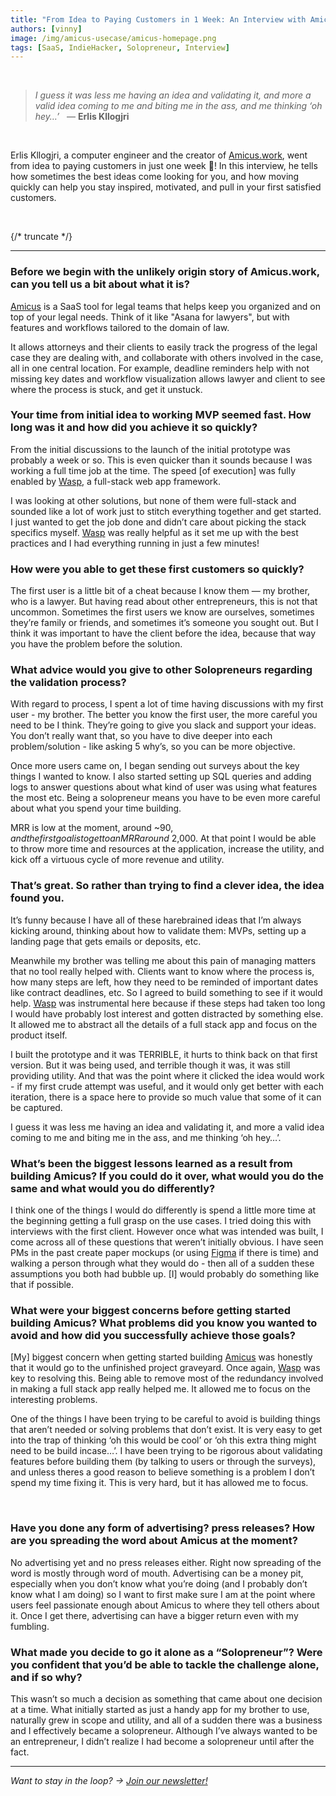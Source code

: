 ```yaml
---
title: "From Idea to Paying Customers in 1 Week: An Interview with Amicus.work"
authors: [vinny]
image: /img/amicus-usecase/amicus-homepage.png
tags: [SaaS, IndieHacker, Solopreneur, Interview]
---
```



<br />

> _I guess it was less me having an idea and validating it, and more a valid idea coming to me and biting me in the ass, and me thinking ‘oh hey…’_
>   — **Erlis Kllogjri**

<br />

Erlis Kllogjri, a computer engineer and the creator of [Amicus.work](https://amicus.work), went from idea to paying customers in just one week 🤯! In this interview, he tells how sometimes the best ideas come looking for you, and how moving quickly can help you stay inspired, motivated, and pull in your first satisfied customers.

<br />

<ImgWithCaption alt="Amicus Homepage" source="/img/amicus-usecase/amicus-homepage.png" width="500px" />

{/* truncate */}

<hr />

### Before we begin with the unlikely origin story of Amicus.work, can you tell us a bit about what it is?

[Amicus](https://amicus.work) is a SaaS tool for legal teams that helps keep you organized and on top of your legal needs. Think of it like "Asana for lawyers", but with features and workflows tailored to the domain of law.

It allows attorneys and their clients to easily track the progress of the legal case they are dealing with, and collaborate with others involved in the case, all in one central location. For example, deadline reminders help with not missing key dates and workflow visualization allows lawyer and client to see where the process is stuck, and get it unstuck.

### Your time from initial idea to working MVP seemed fast. How long was it and how did you achieve it so quickly?

From the initial discussions to the launch of the initial prototype was probably a week or so. This is even quicker than it sounds because I was working a full time job at the time. The speed \[of execution] was fully enabled by [Wasp](https://wasp.sh), a full-stack web app framework.

I was looking at other solutions, but none of them were full-stack and sounded like a lot of work just to stitch everything together and get started. I just wanted to get the job done and didn’t care about picking the stack specifics myself. [Wasp](https://wasp.sh) was really helpful as it set me up with the best practices and I had everything running in just a few minutes!

### How were you able to get these first customers so quickly?

The first user is a little bit of a cheat because I know them — my brother, who is a lawyer. But having read about other entrepreneurs, this is not that uncommon. Sometimes the first users we know are ourselves, sometimes they’re family or friends, and sometimes it’s someone you sought out. But I think it was important to have the client before the idea, because that way you have the problem before the solution.

### What advice would you give to other Solopreneurs regarding the validation process?

With regard to process, I spent a lot of time having discussions with my first user - my brother. The better you know the first user, the more careful you need to be I think. They’re going to give you slack and support your ideas. You don’t really want that, so you have to dive deeper into each problem/solution - like asking 5 why’s, so you can be more objective.

Once more users came on, I began sending out surveys about the key things I wanted to know. I also started setting up SQL queries and adding logs to answer questions about what kind of user was using what features the most etc. Being a solopreneur means you have to be even more careful about what you spend your time building.

MRR is low at the moment, around ~$90, and the first goal is to get to an MRR around ~$2,000. At that point I would be able to throw more time and resources at the application, increase the utility, and kick off a virtuous cycle of more revenue and utility.

### That’s great. So rather than trying to find a clever idea, the idea found you.

It’s funny because I have all of these harebrained ideas that I’m always kicking around, thinking about how to validate them: MVPs, setting up a landing page that gets emails or deposits, etc.

Meanwhile my brother was telling me about this pain of managing matters that no tool really helped with. Clients want to know where the process is, how many steps are left, how they need to be reminded of important dates like contract deadlines, etc. So I agreed to build something to see if it would help. [Wasp](https://wasp.sh) was instrumental here because if these steps had taken too long I would have probably lost interest and gotten distracted by something else. It allowed me to abstract all the details of a full stack app and focus on the product itself.

I built the prototype and it was TERRIBLE, it hurts to think back on that first version. But it was being used, and terrible though it was, it was still providing utility. And that was the point where it clicked the idea would work - if my first crude attempt was useful, and it would only get better with each iteration, there is a space here to provide so much value that some of it can be captured.

I guess it was less me having an idea and validating it, and more a valid idea coming to me and biting me in the ass, and me thinking ‘oh hey…’.

### What’s been the biggest lessons learned as a result from building Amicus? If you could do it over, what would you do the same and what would you do differently?

I think one of the things I would do differently is spend a little more time at the beginning getting a full grasp on the use cases. I tried doing this with interviews with the first client. However once what was intended was built, I come across all of these questions that weren’t initially obvious. I have seen PMs in the past create paper mockups (or using [Figma](https://www.figma.com) if there is time) and walking a person through what they would do - then all of a sudden these assumptions you both had bubble up. \[I] would probably do something like that if possible.

### What were your biggest concerns before getting started building Amicus? What problems did you know you wanted to avoid and how did you successfully achieve those goals?

\[My] biggest concern when getting started building [Amicus](https://amicus.work) was honestly that it would go to the unfinished project graveyard. Once again, [Wasp](https://wasp.sh) was key to resolving this. Being able to remove most of the redundancy involved in making a full stack app really helped me. It allowed me to focus on the interesting problems.

One of the things I have been trying to be careful to avoid is building things that aren’t needed or solving problems that don’t exist. It is very easy to get into the trap of thinking ‘oh this would be cool’ or ‘oh this extra thing might need to be build incase…’. I have been trying to be rigorous about validating features before building them (by talking to users or through the surveys), and unless theres a good reason to believe something is a problem I don’t spend my time fixing it. This is very hard, but it has allowed me to focus.

<br />

<ImgWithCaption alt="Wasp Logo" source="/img/wasp-logo-wide.png" width="500px" />

### Have you done any form of advertising? press releases? How are you spreading the word about Amicus at the moment?

No advertising yet and no press releases either. Right now spreading of the word is mostly through word of mouth. Advertising can be a money pit, especially when you don’t know what you’re doing (and I probably don’t know what I am doing) so I want to first make sure I am at the point where users feel passionate enough about Amicus to where they tell others about it. Once I get there, advertising can have a bigger return even with my fumbling.

### What made you decide to go it alone as a “Solopreneur”? Were you confident that you’d be able to tackle the challenge alone, and if so why?

This wasn’t so much a decision as something that came about one decision at a time. What initially started as just a handy app for my brother to use, naturally grew in scope and utility, and all of a sudden there was a business and I effectively became a solopreneur. Although I’ve always wanted to be an entrepreneur, I didn’t realize I had become a solopreneur until after the fact.

<hr />

_Want to stay in the loop? → [Join our newsletter!](#newsletter-input)_
